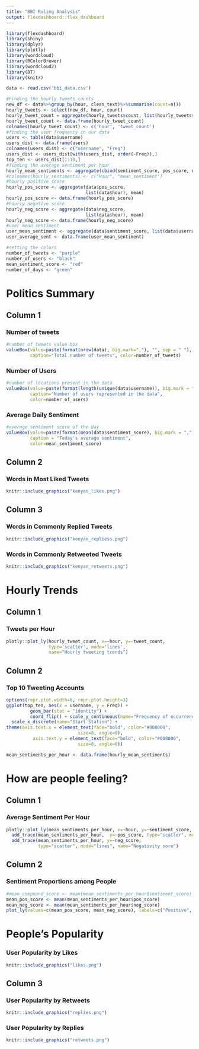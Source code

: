 ```yaml
---
title: "BBI Ruling Analysis"
output: flexdashboard::flex_dashboard
---
```


```r
library(flexdashboard)
library(shiny)
library(dplyr)
library(plotly)
library(wordcloud)
library(RColorBrewer)
library(wordcloud2)
library(DT)
library(knitr)
```

```r
data <- read.csv('bbi_data.csv')
```
```r
#Finding the hourly tweets counts
new_df <- data%>%group_by(hour, clean_text)%>%summarise(count=n())
hourly_tweets <- select(new_df, hour, count)
hourly_tweet_count = aggregate(hourly_tweets$count, list(hourly_tweets$hour), sum)
hourly_tweet_count <- data.frame(hourly_tweet_count)
colnames(hourly_tweet_count) <- c('hour', 'tweet_count')
#finding the user frequency in our data
users <- table(data$username)
users_dist <- data.frame(users)
colnames(users_dist) <- c("username", "Freq")
users_dist <- users_dist[with(users_dist, order(-Freq)),]
top_ten <- users_dist[1:10,]
#finding the average sentiment per hour
hourly_mean_sentiments <- aggregate(cbind(sentiment_score, pos_score, neg_score) ~hour, data=data, FUN=mean)
#colnames(hourly_sentiments) <- c("Hour", "mean_sentiment")
#hourly positive score
hourly_pos_score <- aggregate(data$pos_score, 
                              list(data$hour), mean)
hourly_pos_score <- data.frame(hourly_pos_score)
#hourly negative score
hourly_neg_score <- aggregate(data$neg_score, 
                              list(data$hour), mean)
hourly_neg_score <- data.frame(hourly_neg_score)
#user mean sentiment
user_mean_sentiment <- aggregate(data$sentiment_score, list(data$username), mean)
user_average_sent <- data.frame(user_mean_sentiment)

```
```r
#setting the colors
number_of_tweets <- "purple"
number_of_users <- "black"
mean_sentiment_score <- "red"
number_of_days <- "green"
```


Politics Summary
==================================================

Column 1
--------------------------------------------------

### Number of tweets {.value-box}
```r
#number of tweets value box
valueBox(value=paste(format(nrow(data), big.mark=","), "", sep = " "), 
         caption="Total number of tweets", color=number_of_tweets)
```

### Number of Users {.value-box}
```r
#number of locations present in the data
valueBox(value=paste(format(length(unique(data$username)), big.mark = ","), "", sep=" "), 
         caption="Number of users represented in the data", 
         color=number_of_users)
```


### Average Daily Sentiment {.value-box}
```r
#average sentiment score of the day
valueBox(value=paste(format(mean(data$sentiment_score), big.mark = ","), "", sep=" "), 
         caption = "Today's average sentiment",
         color=mean_sentiment_score)
```


Column 2
--------------------------------------------------------

### Words in Most Liked Tweets

```r
knitr::include_graphics("kenyan_likes.png")
```

Column 3
--------------------------------------------------

### Words in Commonly Replied Tweets

```r
knitr::include_graphics("kenyan_repliess.png")
```

### Words in Commonly Retweeted Tweets

```r
knitr::include_graphics("kenyan_retweets.png")
```




Hourly Trends
===================================================
Column 1
---------------------------------------------------
### Tweets per Hour
```r
plotly::plot_ly(hourly_tweet_count, x=~hour, y=~tweet_count, 
                type='scatter', mode='lines', 
                name="Hourly tweeting trends")
```

Column 2
-----------------------------------------------------

### Top 10 Tweeting Accounts
```r
options(repr.plot.width=8, repr.plot.height=3)
ggplot(top_ten, aes(x = username, y = Freq)) +
         geom_bar(stat = "identity") +
         coord_flip() + scale_y_continuous(name="Frequency of occurrence)") +
  scale_x_discrete(name="Start Station") +
theme(axis.text.x = element_text(face="bold", color="#008000",
                           size=8, angle=0),
          axis.text.y = element_text(face="bold", color="#008000",
                           size=8, angle=0))
```


```r
mean_sentiments_per_hour <- data.frame(hourly_mean_sentiments)
```



How are people feeling?
========================================================

Column 1
---------------------------------------------------------
### Average Sentiment Per Hour
```r
plotly::plot_ly(mean_sentiments_per_hour, x=~hour, y=~sentiment_score, type='scatter', mode='lines', color="green", name="Compound Score")%>%
  add_trace(mean_sentiments_per_hour,  y=~pos_score, type="scatter", mode="lines", color="#fb5607", name="Positivity score" )%>%
  add_trace(mean_sentiments_per_hour, y=~neg_score, 
            type="scatter", mode="lines", name="Negativity sore")

```

Column 2
---------------------------------------------------------

### Sentiment Proportions among People
```r
#mean_compound_score <- mean(mean_sentiments_per_hour$sentiment_score)
mean_pos_score <- mean(mean_sentiments_per_hour$pos_score)
mean_neg_score <- mean(mean_sentiments_per_hour$neg_score)
plot_ly(values=c(mean_pos_score, mean_neg_score), labels=c("Positive", "Negative"), type="pie")
```


People's Popularity 
=============================================================================

### User Popularity by Likes

```r
knitr::include_graphics("likes.png")
```

Column 3
--------------------------------------------------

### User Popularity by Retweets

```r
knitr::include_graphics("replies.png")
```

### User Popularity by Replies

```r
knitr::include_graphics("retweets.png")
```




